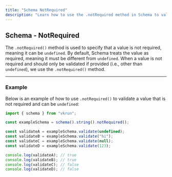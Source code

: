 ```yaml
---
title: "Schema NotRequired"
description: "Learn how to use the .notRequired method in Schema to validate if a value is not required and can be undefined."
---
```


## Schema - NotRequired

The `.notRequired()` method is used to specify that a value is not required, meaning it can be `undefined`. By default, Schema treats the value as required, meaning it must be different from `undefined`. When a value is not required and should only be validated if provided (i.e., other than `undefined`), we use the `.notRequired()` method.

---

### Example

Below is an example of how to use `.notRequired()` to validate a value that is not required and can be `undefined`:

```ts
import { schema } from "vkrun";

const exampleSchema = schema().string().notRequired();

const validateA = exampleSchema.validate(undefined);
const validateB = exampleSchema.validate("hi");
const validateC = exampleSchema.validate(null);
const validateD = exampleSchema.validate(123);

console.log(validateA); // true
console.log(validateB); // true
console.log(validateC); // false
console.log(validateD); // false
```
